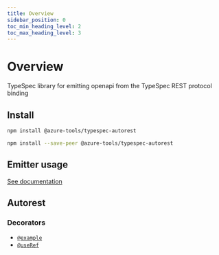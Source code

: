 ```yaml
---
title: Overview
sidebar_position: 0
toc_min_heading_level: 2
toc_max_heading_level: 3
---
```



# Overview

TypeSpec library for emitting openapi from the TypeSpec REST protocol binding

## Install

<Tabs>
<TabItem value="spec" label="In a spec" default>

```bash
npm install @azure-tools/typespec-autorest
```

</TabItem>
<TabItem value="library" label="In a library" default>

```bash
npm install --save-peer @azure-tools/typespec-autorest
```

</TabItem>
</Tabs>

## Emitter usage

[See documentation](./emitter.md)

## Autorest

### Decorators

- [`@example`](./decorators.md#@Autorest.example)
- [`@useRef`](./decorators.md#@Autorest.useRef)
